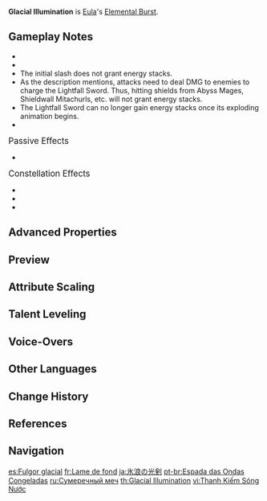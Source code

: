 {{Talent Infobox
|image         = Talent Glacial Illumination.png
|character     = Eula
|type          = Elemental Burst
|info          = Brandishes her greatsword, dealing {{Color|Cryo DMG}} to nearby opponents and creating a Lightfall Sword that follows her around for a duration of up to 7s.<br>While present, the Lightfall Sword increases Eula's [[resistance to interruption]]. When Eula's own Normal Attack, Elemental Skill, and Elemental Burst deal DMG to opponents, they will charge the Lightfall Sword, which can gain an energy stack once every 0.1s.<br>Once its duration ends, the Lightfall Sword will descend and explode violently, dealing {{Color|Physical DMG}} to nearby opponents.<br>This DMG scales on the number of energy stacks the Lightfall Sword has accumulated.<br>If Eula leaves the field, the Lightfall Sword will explode immediately.
|scale_att1    = ATK
|utility1      = Interruption Resistance
|utility2      = Physical DMG
|utility3      = Requires Staying on Field
|utility4      = Effect Triggered by Normal Attack Hit
|energyCost    = 80
|CD            = 20s
|attr1         = Skill DMG
|value1        = 246–521.9%
|attr2         = Lightfall Sword Base DMG
|value2        = 367.0–922.3%
|attr3         = DMG Per Stack
|value3        = 75.0–188.4%
|attr4         = Maximum Stacks
|value4        = 30
}}
{{Description|It is easy to sink. But even so, she desires to freeze this oncoming tide.}}
'''Glacial Illumination''' is [[Eula]]'s [[Elemental Burst]].

==Gameplay Notes==
* {{Talent Note|energy frame|107}}
* {{Talent Note|cooldown frame|98}}
* The initial slash does not grant energy stacks.
* As the description mentions, attacks need to deal DMG to enemies to charge the Lightfall Sword. Thus, hitting shields from Abyss Mages, Shieldwall Mitachurls, etc. will not grant energy stacks.
* The Lightfall Sword can no longer gain energy stacks once its exploding animation begins.
* {{Talent Note|character=Eula|talent=Glacial Illumination|no snapshot|Lightfall Sword's damage}}

;<big>Passive Effects</big>
*{{Talent Note|character=Eula|talent=Glacial Illumination|ascension|2|Wellspring of War-Lust}}

;<big>Constellation Effects</big>
*{{Talent Note|constellation|3|Lawrence Pedigree}}
*{{Talent Note|constellation|4|The Obstinacy of One's Inferiors}}
*{{Talent Note|constellation|6|Noble Obligation}}

==Advanced Properties==
{{Advanced Properties
|title   = Activation Knockback
|gu      = &mdash;
|icdtag  = &mdash;
|icdtype = &mdash;
|poise   = 400
|impulse = 3

|title2   = Skill DMG
|gu2      = 2U
|icdtag2  = none
|poise2   = 0
|impulse2 = Air, 0, 800
|blunt2   = 1

|title3   = Lightfall Sword DMG
|gu3      = &mdash;
|icdtag3  = &mdash;
|icdtype3 = &mdash;
|poise3   = 400
|impulse3 = Air, 0, 800
|blunt3   = 1
}}

==Preview==
{{Preview
|file=Glacial Illumination Preview
}}
{{Clr}}

==Attribute Scaling==
{{Talent Scaling
|talentType=Elemental Burst
|levels=14
|order=skilldmg,lightfallswordbasedmg,dmgperstack,maximumstacks,cd,energycost
|titles=Skill DMG (%),Lightfall Sword Base DMG (%),DMG Per Stack (%),Maximum Stacks,CD,Energy Cost
|skilldmg_1=245.6
|skilldmg_2=264.02
|skilldmg_3=282.44
|skilldmg_4=307
|skilldmg_5=325.42
|skilldmg_6=343.84
|skilldmg_7=368.4
|skilldmg_8=392.96
|skilldmg_9=417.52
|skilldmg_10=442.08
|skilldmg_11=466.64
|skilldmg_12=491.2
|skilldmg_13=521.9
|skilldmg_14=553

|lightfallswordbasedmg_1=367.05
|lightfallswordbasedmg_2=396.92
|lightfallswordbasedmg_3=426.8
|lightfallswordbasedmg_4=469.48
|lightfallswordbasedmg_5=499.36
|lightfallswordbasedmg_6=533.5
|lightfallswordbasedmg_7=580.45
|lightfallswordbasedmg_8=627.4
|lightfallswordbasedmg_9=674.34
|lightfallswordbasedmg_10=725.56
|lightfallswordbasedmg_11=784.25
|lightfallswordbasedmg_12=853.26
|lightfallswordbasedmg_13=922.27
|lightfallswordbasedmg_14=991.3

|dmgperstack_1=74.99
|dmgperstack_2=81.1
|dmgperstack_3=87.2
|dmgperstack_4=95.92
|dmgperstack_5=102.02
|dmgperstack_6=109
|dmgperstack_7=118.59
|dmgperstack_8=128.18
|dmgperstack_9=137.78
|dmgperstack_10=148.24
|dmgperstack_11=160.23
|dmgperstack_12=174.33
|dmgperstack_13=188.43
|dmgperstack_14=202.5

|maximumstacks=30

|cd=20s

|energycost=80
}}

==Talent Leveling==
{{Talent Upgrade|Eula}}

==Voice-Overs==
{{Talent VO}}

==Other Languages==
{{Other Languages
|en      = Glacial Illumination
|zhs     = 凝浪之光剑
|zhs_rm  = Nínglàng zhī Guāngjiàn
|zht     = 凝浪之光劍
|zht_rm  = Nínglàng zhī Guāngjiàn
|zh_tl   = Light Sword of the Freezing Wave
|ja      = 氷浪の光剣
|ja_rm   = Hyourou no Kouken{{Assumed}}
|ja_tl   = Light Sword of the Ice Wave
|ko      = 파도를 얼리는 광검
|ko_rm   = Pado-reul Eollineun Gwanggeom
|ko_tl   = Wave Freezing Lightsaber
|es      = Fulgor glacial
|es_tl   = Glacial Glint
|fr      = Lame de fond
|fr_tl   = Groundswell
|ru      = Сумеречный меч
|ru_tl   = Twilight Sword
|th      = Glacial Illumination
|vi      = Thanh Kiếm Sóng Nước
|vi_tl   = Sword of Water Waves
|de      = Schwert der Brandung
|de_tl   = Sword of Breakers
|id      = Glacial Illumination
|pt      = Espada das Ondas Congeladas
|pt_tl   = Sword of Frozen Waves
|tr      = Buzul Aydınlık
|tr_tl   = Glacier Illumination
|it      = Illuminazione glaciale
|it_tl   = Glacial Illumination
}}

==Change History==
{{Change History|1.5}}

==References==
{{Reflist}}

==Navigation==
{{Talent Navbox|Eula}}

[[es:Fulgor glacial]]
[[fr:Lame de fond]]
[[ja:氷浪の光剣]]
[[pt-br:Espada das Ondas Congeladas]]
[[ru:Сумеречный меч]]
[[th:Glacial Illumination]]
[[vi:Thanh Kiếm Sóng Nước]]
